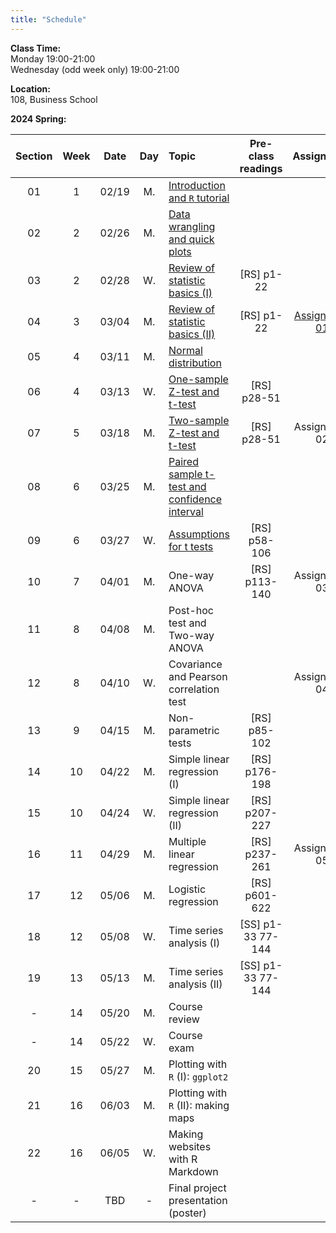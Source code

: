 ---
title: "Schedule"
---
**Class Time:**   
Monday 19:00-21:00  
Wednesday (odd week only) 19:00-21:00   

**Location:**   
108, Business School  

**2024 Spring:**

Section|Week|Date |Day  | Topic                                                                                      | Pre-class readings | Assignment                                                   |
|:----:|:--:|:---:|:---:|:-------------------------------------------------------------------------------------------|:------------------:|:------------------------------------------------------------:|
|01    |1   |02/19|M.   |[Introduction and `R` tutorial](https://zhu-group.github.io/ese335/S01.html)                |                    |                                                              |
|02    |2   |02/26|M.   |[Data wrangling and quick plots](https://zhu-group.github.io/ese335/S02.html)               |                    |                                                              |
|03    |2   |02/28|W.   |[Review of statistic basics (I)](https://zhu-group.github.io/ese335/S03.html)               | [RS] p1-22         |                                                              |
|04    |3   |03/04|M.   |[Review of statistic basics (II)](https://zhu-group.github.io/ese335/S04.html)              | [RS] p1-22         | [Assignment 01](https://zhu-group.github.io/ese335/A01.html) |
|05    |4   |03/11|M.   |[Normal distribution](https://zhu-group.github.io/ese335/S05.html)                          |                    |                                                              |
|06    |4   |03/13|W.   |[One-sample Z-test and t-test](https://zhu-group.github.io/ese335/S06.html)                 | [RS] p28-51        |                                                              |
|07    |5   |03/18|M.   |[Two-sample Z-test and t-test](https://zhu-group.github.io/ese335/S07.html)                 | [RS] p28-51        | Assignment 02                                                |   
|08    |6   |03/25|M.   |[Paired sample t-test and confidence interval](https://zhu-group.github.io/ese335/S08.html) |                    |                                                              |
|09    |6   |03/27|W.   |[Assumptions for t tests](https://zhu-group.github.io/ese335/S09.html)                      | [RS] p58-106       |                                                              |
|10    |7   |04/01|M.   |One-way ANOVA                                                                               | [RS] p113-140      | Assignment 03                                                |
|11    |8   |04/08|M.   |Post-hoc test and Two-way ANOVA                                                             |                    |                                                              |
|12    |8   |04/10|W.   |Covariance and Pearson correlation test                                                     |                    | Assignment 04                                                |
|13    |9   |04/15|M.   |Non-parametric tests                                                                        | [RS] p85-102       |                                                              |
|14    |10  |04/22|M.   |Simple linear regression (I)                                                                | [RS] p176-198      |                                                              |
|15    |10  |04/24|W.   |Simple linear regression (II)                                                               | [RS] p207-227      |                                                              |
|16    |11  |04/29|M.   |Multiple linear regression                                                                  | [RS] p237-261      | Assignment 05                                                |
|17    |12  |05/06|M.   |Logistic regression                                                                         | [RS] p601-622      |                                                              |
|18    |12  |05/08|W.   |Time series analysis (I)                                                                    | [SS] p1-33 77-144  |                                                              |
|19    |13  |05/13|M.   |Time series analysis (II)                                                                   | [SS] p1-33 77-144  |                                                              |
|-     |14  |05/20|M.   |Course review                                                                               |                    |                                                              |
|-     |14  |05/22|W.   |Course exam                                                                                 |                    |                                                              |
|20    |15  |05/27|M.   |Plotting with `R` (I): `ggplot2`                                                            |                    |                                                              |
|21    |16  |06/03|M.   |Plotting with `R` (II): making maps                                                         |                    |                                                              |  
|22    |16  |06/05|W.   |Making websites with R Markdown                                                             |                    |                                                              |  
|-     |-   |TBD  |-    |Final project presentation (poster)                                                         |                    |                                                              |
